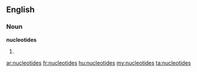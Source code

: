 ==English==

===Noun===
'''nucleotides'''

# {{plural of|[[nucleotide]]}}

[[ar:nucleotides]]
[[fr:nucleotides]]
[[hu:nucleotides]]
[[my:nucleotides]]
[[ta:nucleotides]]
